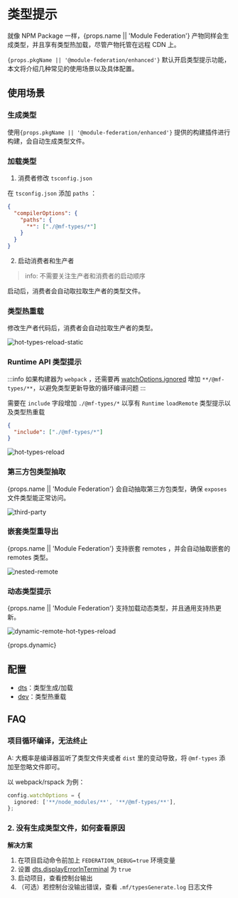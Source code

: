 # 类型提示

就像 NPM Package 一样，{props.name || 'Module Federation'} 产物同样会生成类型，并且享有类型热加载，尽管产物托管在远程 CDN 上。

<p><code>{props.pkgName || '@module-federation/enhanced'}</code> 默认开启类型提示功能，本文将介绍几种常见的使用场景以及具体配置。</p>

## 使用场景

### 生成类型

<p>使用<code>{props.pkgName || '@module-federation/enhanced'}</code> 提供的构建插件进行构建，会自动生成类型文件。</p>

### 加载类型

1. 消费者修改 `tsconfig.json`

在 `tsconfig.json` 添加 `paths` ：

```json
{
  "compilerOptions": {
    "paths": {
      "*": ["./@mf-types/*"]
    }
  }
}
```

2. 启动消费者和生产者

> info: 不需要关注生产者和消费者的启动顺序

启动后，消费者会自动取拉取生产者的类型文件。

### 类型热重载

修改生产者代码后，消费者会自动拉取生产者的类型。

![hot-types-reload-static](@public/guide/type-prompt/hot-types-reload-static.gif)

### Runtime API 类型提示

:::info
如果构建器为 `webpack` ，还需要再 [watchOptions.ignored](https://webpack.js.org/configuration/watch/#watchoptionsignored) 增加 `**/@mf-types/**`，以避免类型更新导致的循环编译问题
:::

需要在 `include` 字段增加 `./@mf-types/*` 以享有 `Runtime` `loadRemote` 类型提示以及类型热重载

```json title="tsconfig.json"
{
  "include": ["./@mf-types/*"]
}
```

![hot-types-reload](@public/guide/type-prompt/hot-types-reload.gif)

### 第三方包类型抽取

{props.name || 'Module Federation'} 会自动抽取第三方包类型，确保 `exposes` 文件类型能正常访问。

![third-party](@public/guide/type-prompt/third-party.jpg)

### 嵌套类型重导出

{props.name || 'Module Federation'} 支持嵌套 remotes ，并会自动抽取嵌套的 remotes 类型。

![nested-remote](@public/guide/type-prompt/nested-remote.jpg)

### 动态类型提示

{props.name || 'Module Federation'} 支持加载动态类型，并且通用支持热更新。

![dynamic-remote-hot-types-reload](@public/guide/type-prompt/dynamic-remote-hot-types-reload-static.gif)

{props.dynamic}

## 配置

- [dts](../../configure/dts)：类型生成/加载
- [dev](../../configure/dev)：类型热重载

## FAQ

### 项目循环编译，无法终止

A: 大概率是编译器监听了类型文件夹或者 `dist` 里的变动导致，将 `@mf-types` 添加至忽略文件即可。

以 webpack/rspack 为例：

```ts
config.watchOptions = {
  ignored: ['**/node_modules/**', '**/@mf-types/**'],
};
```

### 2. 没有生成类型文件，如何查看原因

**解决方案**

1. 在项目启动命令前加上 `FEDERATION_DEBUG=true` 环境变量
2. 设置 [dts.displayErrorInTerminal](../../configure/dts#displayerrorinterminal) 为 `true`
3. 启动项目，查看控制台输出
4. （可选）若控制台没输出错误，查看 `.mf/typesGenerate.log` 日志文件

